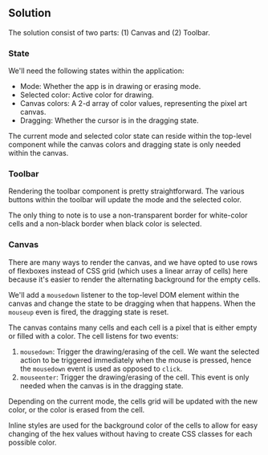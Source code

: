 ## Solution

The solution consist of two parts: (1) Canvas and (2) Toolbar.

### State

We'll need the following states within the application:

- Mode: Whether the app is in drawing or erasing mode.
- Selected color: Active color for drawing.
- Canvas colors: A 2-d array of color values, representing the pixel art canvas.
- Dragging: Whether the cursor is in the dragging state.

The current mode and selected color state can reside within the top-level component while the canvas colors and dragging state is only needed within the canvas.

### Toolbar

Rendering the toolbar component is pretty straightforward. The various buttons within the toolbar will update the mode and the selected color.

The only thing to note is to use a non-transparent border for white-color cells and a non-black border when black color is selected.

### Canvas

There are many ways to render the canvas, and we have opted to use rows of flexboxes instead of CSS grid (which uses a linear array of cells) here because it's easier to render the alternating background for the empty cells.

We'll add a `mousedown` listener to the top-level DOM element within the canvas and change the state to be dragging when that happens. When the `mouseup` even is fired, the dragging state is reset.

The canvas contains many cells and each cell is a pixel that is either empty or filled with a color. The cell listens for two events:

1. `mousedown`: Trigger the drawing/erasing of the cell. We want the selected action to be triggered immediately when the mouse is pressed, hence the `mousedown` event is used as opposed to `click`.
1. `mouseenter`: Trigger the drawing/erasing of the cell. This event is only needed when the canvas is in the dragging state.

Depending on the current mode, the cells grid will be updated with the new color, or the color is erased from the cell.

Inline styles are used for the background color of the cells to allow for easy changing of the hex values without having to create CSS classes for each possible color.
